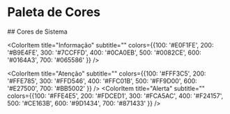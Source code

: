 
<Meta title="Estilos/Cores" />

# Paleta de Cores

<ColorPalette>
  <ColorItem
    title="Cor da Marca"
    subtitle=""
    colors={{ 100: '#F0FAFF', 200: '#DFF3FF', 300: '#B9E9FE', 400: '#008ECB', 500: '#007AB1', 600: '#056087', 700: '#0A4E70' }}
  />
  <ColorItem 
    title="Escala de Cinza" 
    subtitle="" 
    colors={{ Transparent: '#00000000', 50: '#ffffff', 100: '#EFEFEF', 200: '#DCDCDC', 300: '#BDBDBD', 400: '#989898', 500: '#7C7C7C', 600: '#656565', 700: '#525252', 800: '#464646', 900: '#3D3D3D' }}
  />
  </ColorPalette>
## Cores de Sistema
<ColorPalette>
  <ColorItem 
    title="Sucesso" 
    subtitle="" 
    colors={{100: '#DEFAE1', 200: '#BFF3C5', 300: '#8DE899', 400: '#54D465', 500: '#2AAF3C', 600: '#1F9A2F', 700: '#1C7929' }} 
  />
  
  <ColorItem 
    title="Informação" 
    subtitle="" 
    colors={{100: '#E0F1FE', 200: '#B9E4FE', 300: '#7CCFFD', 400: '#0CA0EB', 500: '#0082CE', 600: '#0164A3', 700: '#065586' }} 
  />
  
  <ColorItem 
    title="Atenção" 
    subtitle="" 
    colors={{100: '#FFF3C5', 200: '#FFE785', 300: '#FFD546', 400: '#FFC01B', 500: '#FF9D00', 600: '#E27500', 700: '#BB5002' }} 
  />
  <ColorItem 
    title="Alerta" 
    subtitle="" 
    colors={{100: '#FFE4E5', 200: '#FDCED1', 300: '#FCA5AC', 400: '#F24157', 500: '#CE163B', 600: '#9D1434', 700: '#871433' }} 
  />
  
</ColorPalette>